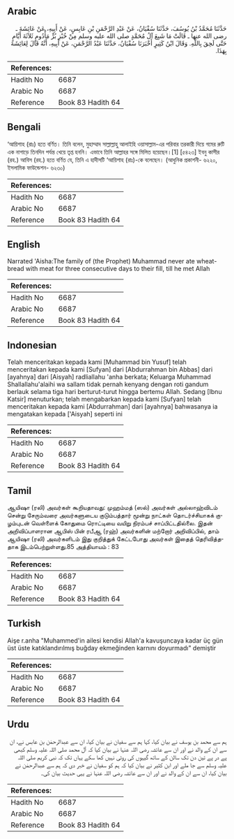 ## Arabic


<div dir="rtl" lang="ar" style={{fontSize:'larger',backgroundColor:'#f8f9fa',padding:20}}>
حَدَّثَنَا مُحَمَّدُ بْنُ يُوسُفَ، حَدَّثَنَا سُفْيَانُ، عَنْ عَبْدِ الرَّحْمَنِ بْنِ عَابِسٍ، عَنْ أَبِيهِ، عَنْ عَائِشَةَ ـ رضى الله عنها ـ قَالَتْ مَا شَبِعَ آلُ مُحَمَّدٍ صلى الله عليه وسلم مِنْ خُبْزِ بُرٍّ مَأْدُومٍ ثَلاَثَةَ أَيَّامٍ حَتَّى لَحِقَ بِاللَّهِ‏.‏ وَقَالَ ابْنُ كَثِيرٍ أَخْبَرَنَا سُفْيَانُ، حَدَّثَنَا عَبْدُ الرَّحْمَنِ، عَنْ أَبِيهِ، أَنَّهُ قَالَ لِعَائِشَةَ بِهَذَا‏.‏
</div>
<div style={{backgroundColor:'#f8f9fa',padding:20, marginBottom: 10}}><table> <thead> <tr> <th>References:</th> <th></th> </tr> </thead> <tbody><tr><td>Hadith No</td><td>6687</td></tr><tr><td>Arabic No</td><td>6687</td></tr><tr><td>Reference</td><td>Book 83 Hadith 64</td></tr></tbody></table></div>

## Bengali


<div dir="ltr" lang="bn" style={{fontSize:'larger',backgroundColor:'#f8f9fa',padding:20}}>
‘আয়িশাহ (রাঃ) হতে বর্ণিত। তিনি বলেন, মুহাম্মাদ সাল্লাল্লাহু আলাইহি ওয়াসাল্লাম-এর পরিবার তরকারী দিয়ে গমের রুটি এক নাগাড়ে তিনদিন পর্যন্ত খেয়ে তৃপ্ত হননি। এভাবে তিনি আল্লাহর সঙ্গে মিলিত হয়েছেন।[1] [৫৪২৩] ইবনু কাসীর (রহ.) আবিস (রহ.) হতে বর্ণিত যে, তিনি এ হাদীসটি ‘আয়িশাহ (রাঃ)-কে বলেছেন। (আধুনিক প্রকাশনী- ৬২২০, ইসলামিক ফাউন্ডেশন- ৬২৩০)
</div>
<div style={{backgroundColor:'#f8f9fa',padding:20, marginBottom: 10}}><table> <thead> <tr> <th>References:</th> <th></th> </tr> </thead> <tbody><tr><td>Hadith No</td><td>6687</td></tr><tr><td>Arabic No</td><td>6687</td></tr><tr><td>Reference</td><td>Book 83 Hadith 64</td></tr></tbody></table></div>

## English


<div dir="ltr" lang="en" style={{fontSize:'larger',backgroundColor:'#f8f9fa',padding:20}}>
Narrated 'Aisha:The family of (the Prophet) Muhammad never ate wheat-bread with meat for three consecutive days to their fill, till he met Allah
</div>
<div style={{backgroundColor:'#f8f9fa',padding:20, marginBottom: 10}}><table> <thead> <tr> <th>References:</th> <th></th> </tr> </thead> <tbody><tr><td>Hadith No</td><td>6687</td></tr><tr><td>Arabic No</td><td>6687</td></tr><tr><td>Reference</td><td>Book 83 Hadith 64</td></tr></tbody></table></div>

## Indonesian


<div dir="ltr" lang="id" style={{fontSize:'larger',backgroundColor:'#f8f9fa',padding:20}}>
Telah menceritakan kepada kami [Muhammad bin Yusuf] telah menceritakan kepada kami [Sufyan] dari [Abdurrahman bin Abbas] dari [ayahnya] dari [Aisyah] radliallahu 'anha berkata; Keluarga Muhammad Shallallahu'alaihi wa sallam tidak pernah kenyang dengan roti gandum berlauk selama tiga hari berturut-turut hingga bertemu Allah. Sedang [Ibnu Katsir] menuturkan; telah mengabarkan kepada kami [Sufyan] telah menceritakan kepada kami [Abdurrahman] dari [ayahnya] bahwasanya ia mengatakan kepada ['Aisyah] seperti ini
</div>
<div style={{backgroundColor:'#f8f9fa',padding:20, marginBottom: 10}}><table> <thead> <tr> <th>References:</th> <th></th> </tr> </thead> <tbody><tr><td>Hadith No</td><td>6687</td></tr><tr><td>Arabic No</td><td>6687</td></tr><tr><td>Reference</td><td>Book 83 Hadith 64</td></tr></tbody></table></div>

## Tamil


<div dir="ltr" lang="ta" style={{fontSize:'larger',backgroundColor:'#f8f9fa',padding:20}}>
ஆயிஷா (ரலி) அவர்கள் கூறியதாவது: முஹம்மத் (ஸல்) அவர்கள் அல்லாஹ்விடம் சென்று சேரும்வரை அவர்களுடைய குடும்பத்தார் மூன்று நாட்கள் தொடர்ச்சியாகக் குழம்புடன் வெள்ளைக் கோதுமை ரொட்டியை வயிறு நிரம்பச் சாப்பிட்டதில்லை. இதன் அறிவிப்பாளரான ஆபிஸ் பின் ரபீஆ (ரஹ்) அவர்களின் மற்றோர் அறிவிப்பில், தாம் ஆயிஷா (ரலி) அவர்களிடம் இது குறித்துக் கேட்டபோது அவர்கள் இதைத் தெரிவித்ததாக இடம்பெற்றுள்ளது.85 அத்தியாயம் : 83
</div>
<div style={{backgroundColor:'#f8f9fa',padding:20, marginBottom: 10}}><table> <thead> <tr> <th>References:</th> <th></th> </tr> </thead> <tbody><tr><td>Hadith No</td><td>6687</td></tr><tr><td>Arabic No</td><td>6687</td></tr><tr><td>Reference</td><td>Book 83 Hadith 64</td></tr></tbody></table></div>

## Turkish


<div dir="ltr" lang="tr" style={{fontSize:'larger',backgroundColor:'#f8f9fa',padding:20}}>
Aişe r.anha "Muhammed'in ailesi kendisi Allah'a kavuşuncaya kadar üç gün üst üste katıklandırılmış buğday ekmeğinden karnını doyurmadı" demiştir
</div>
<div style={{backgroundColor:'#f8f9fa',padding:20, marginBottom: 10}}><table> <thead> <tr> <th>References:</th> <th></th> </tr> </thead> <tbody><tr><td>Hadith No</td><td>6687</td></tr><tr><td>Arabic No</td><td>6687</td></tr><tr><td>Reference</td><td>Book 83 Hadith 64</td></tr></tbody></table></div>

## Urdu


<div dir="rtl" lang="ur" style={{fontSize:'larger',backgroundColor:'#f8f9fa',padding:20}}>
ہم سے محمد بن یوسف نے بیان کیا، کہا ہم سے سفیان نے بیان کیا، ان سے عبدالرحمٰن بن عابس نے، ان سے ان کے والد نے اور ان سے عائشہ رضی اللہ عنہا نے بیان کیا کہ آل محمد صلی اللہ علیہ وسلم کبھی پے در پے تین دن تک سالن کے ساتھ گیہوں کی روٹی نہیں کھا سکے یہاں تک کہ نبی کریم صلی اللہ علیہ وسلم سے جا ملے اور ابن کثیر نے بیان کیا کہ ہم کو سفیان نے خبر دی کہ ہم سے عبدالرحمٰن نے بیان کیا، ان سے ان کے والد نے اور ان سے عائشہ رضی اللہ عنہا نے یہی حدیث بیان کی۔
</div>
<div style={{backgroundColor:'#f8f9fa',padding:20, marginBottom: 10}}><table> <thead> <tr> <th>References:</th> <th></th> </tr> </thead> <tbody><tr><td>Hadith No</td><td>6687</td></tr><tr><td>Arabic No</td><td>6687</td></tr><tr><td>Reference</td><td>Book 83 Hadith 64</td></tr></tbody></table></div>